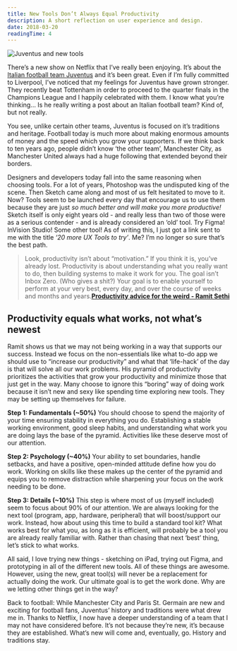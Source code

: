 ```yaml
---
title: New Tools Don’t Always Equal Productivity
description: A short reflection on user experience and design.
date: 2018-03-20
readingTime: 4
---
```


![Juventus and new tools](juventus.png)

There’s a new show on Netflix that I’ve really been enjoying. It’s about the [Italian football team Juventus](https://www.netflix.com/title/80211576) and it’s been great. Even if I’m fully committed to Liverpool, I’ve noticed that my feelings for Juventus have grown stronger. They recently beat Tottenham in order to proceed to the quarter finals in the Champions League and I happily celebrated with them. I know what you’re thinking… Is he really writing a post about an Italian football team? Kind of, but not really.

You see, unlike certain other teams, Juventus is focused on it’s traditions and heritage. Football today is much more about making enormous amounts of money and the speed which you grow your supporters. If we think back to ten years ago, people didn’t know ‘the other team’, Manchester City, as Manchester United always had a huge following that extended beyond their borders.

Designers and developers today fall into the same reasoning when choosing tools. For a lot of years, Photoshop was the undisputed king of the scene. Then Sketch came along and most of us felt hesitated to move to it. Now? Tools seem to be launched every day that encourage us to use them because they are just _so much better and will make you more productive!_ Sketch itself is only eight years old - and really less than two of those were as a serious contender - and is already considered an ‘old’ tool. Try Figma! InVision Studio! Some other tool! As of writing this, I just got a link sent to me with the title _‘20 more UX Tools to try’_. Me? I’m no longer so sure that’s the best path.

>Look, productivity isn’t about “motivation.” If you think it is, you’ve already lost. Productivity is about understanding what you really want to do, then building systems to make it work for you. The goal isn’t Inbox Zero. (Who gives a shit?) Your goal is to enable yourself to perform at your very best, every day, and over the course of weeks and months and years.**[Productivity advice for the weird - Ramit Sethi](https://www.iwillteachyoutoberich.com/blog/productivity-advice-for-the-weird/)**

## Productivity equals what works, not what’s newest

Ramit shows us that we may not being working in a way that supports our success. Instead we focus on the non-essentials like what to-do app we should use to “increase our productivity” and what that ‘life-hack’ of the day is that will solve all our work problems. His pyramid of productivity prioritizes the activities that grow your productivity and minimize those that just get in the way. Many choose to ignore this “boring” way of doing work because it isn’t new and sexy like spending time exploring new tools. They may be setting up themselves for failure.

**Step 1: Fundamentals (~50%)**
You should choose to spend the majority of your time ensuring stability in everything you do. Establishing a stable working environment, good sleep habits, and understanding what work you are doing lays the base of the pyramid. Activities like these deserve most of our attention.

**Step 2: Psychology (~40%)**
Your ability to set boundaries, handle setbacks, and have a positive, open-minded attitude define how you do work. Working on skills like these makes up the center of the pyramid and equips you to remove distraction while sharpening your focus on the work needing to be done.

**Step 3: Details (~10%)**
This step is where most of us (myself included) seem to focus about 90% of our attention. We are always looking for the next tool (program, app, hardware, peripheral) that will boost/support our work. Instead, how about using this time to build a standard tool kit? What works best for what you, as long as it is efficient, will probably be a tool you are already really familiar with. Rather than chasing that next ‘best’ thing, let’s stick to what works.

All said, I love trying new things - sketching on iPad, trying out Figma, and prototyping in all of the different new tools. All of these things are awesome. However, using the new, great tool(s) will never be a replacement for actually doing the work. Our ultimate goal is to get the work done. Why are we letting other things get in the way?

Back to football: While Manchester City and Paris St. Germain are new and exciting for football fans, Juventus’ history and traditions were what drew me in. Thanks to Netflix, I now have a deeper understanding of a team that I may not have considered before. It’s not because they’re new, it’s because they are established. What’s new will come and, eventually, go. History and traditions stay.